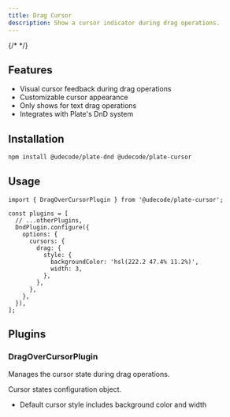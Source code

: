 ```yaml
---
title: Drag Cursor
description: Show a cursor indicator during drag operations.
---
```


{/* <ComponentPreview name="playground-demo" id="drag-cursor" /> */}

<PackageInfo>

## Features

- Visual cursor feedback during drag operations
- Customizable cursor appearance
- Only shows for text drag operations
- Integrates with Plate's DnD system

</PackageInfo>

## Installation

```bash
npm install @udecode/plate-dnd @udecode/plate-cursor
```

## Usage

```tsx
import { DragOverCursorPlugin } from '@udecode/plate-cursor';
```

```tsx
const plugins = [
  // ...otherPlugins,
  DndPlugin.configure({
    options: {
      cursors: {
        drag: {
          style: {
            backgroundColor: 'hsl(222.2 47.4% 11.2%)',
            width: 3,
          },
        },
      },
    },
  }),
];
```

## Plugins

### DragOverCursorPlugin

Manages the cursor state during drag operations.

<APIOptions>
<APIItem name="cursors" type="Record<string, CursorState<CursorData>>">
  Cursor states configuration object.
  
  - Default cursor style includes background color and width
</APIItem>
</APIOptions>